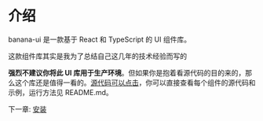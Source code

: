 # 介绍

banana-ui 是一款基于 React 和 TypeScript 的 UI 组件库。

这款组件库其实是我为了总结自己这几年的技术经验而写的

**强烈不建议你将此 UI 库用于生产环境**。但如果你是抱着看源代码的目的来的，那么这个库还是值得一看的。[源代码可以点击](https://github.com/Gy-coder/banana-ui)，你可以直接查看每个组件的源代码和示例，运行方法见 README.md。

下一章: [安装](./install.md)
